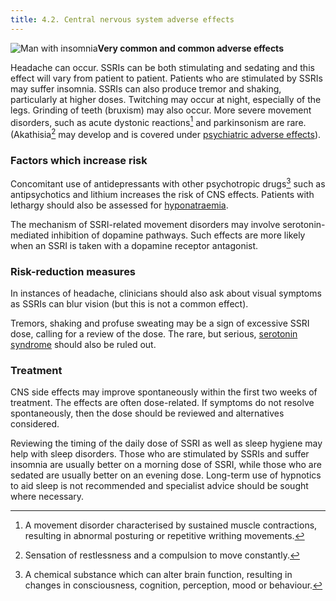 ```yaml
---
title: 4.2. Central nervous system adverse effects
---
```



![Man with insomnia](../../assets/con131999.jpg)**Very common and common adverse effects**

Headache can occur. SSRIs can be both stimulating and sedating and this effect will vary from patient to patient. Patients who are stimulated by SSRIs may suffer insomnia. SSRIs can also produce tremor and shaking, particularly at higher doses. Twitching may occur at night, especially of the legs. Grinding of teeth (bruxism) may also occur. More severe movement disorders, such as acute dystonic reactions[^1] and parkinsonism are rare. (Akathisia[^2] may develop and is covered under [psychiatric adverse effects](/ssri/CON146583_8)).

### Factors which increase risk

Concomitant use of antidepressants with other psychotropic drugs[^3] such as antipsychotics and lithium increases the risk of CNS effects. Patients with lethargy should also be assessed for [hyponatraemia](/ssri/CON146583_15).

The mechanism of SSRI-related movement disorders may involve serotonin-mediated inhibition of dopamine pathways. Such effects are more likely when an SSRI is taken with a dopamine receptor antagonist.

### Risk-reduction measures

In instances of headache, clinicians should also ask about visual symptoms as SSRIs can blur vision (but this is not a common effect).

Tremors, shaking and profuse sweating may be a sign of excessive SSRI dose, calling for a review of the dose. The rare, but serious, [serotonin syndrome](/ssri/CON146583_12) should also be ruled out.

### Treatment

CNS side effects may improve spontaneously within the first two weeks of treatment. The effects are often dose-related. If symptoms do not resolve spontaneously, then the dose should be reviewed and alternatives considered.

Reviewing the timing of the daily dose of SSRI as well as sleep hygiene may help with sleep disorders. Those who are stimulated by SSRIs and suffer insomnia are usually better on a morning dose of SSRI, while those who are sedated are usually better on an evening dose. Long-term use of hypnotics to aid sleep is not recommended and specialist advice should be sought where necessary.



[^1]: A movement disorder characterised by sustained muscle contractions, resulting in abnormal posturing or repetitive writhing movements.


[^2]: Sensation of restlessness and a compulsion to move constantly.


[^3]: A chemical substance which can alter brain function, resulting in changes in consciousness, cognition, perception, mood or behaviour.
